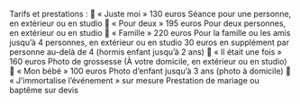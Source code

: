 Tarifs et prestations :
 « Juste moi » 130 euros
Séance pour une personne, en extérieur ou en studio
 « Pour deux » 195 euros
Pour deux personnes, en extérieur ou en studio
 « Famille » 220 euros
Pour la famille ou les amis jusqu’à 4 personnes, en extérieur ou en studio
30 euros en supplément par personne au-delà de 4 (hormis enfant jusqu’à 2 ans)
 « Il était une fois » 160 euros
Photo de grossesse (À votre domicile, en extérieur ou en studio)
 « Mon bébé » 100 euros
Photo d’enfant jusqu’à 3 ans (photo à domicile)
 « J’immortalise l’événement » sur mesure Prestation de mariage ou baptême sur devis